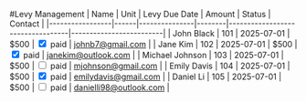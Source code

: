 #Levy Management
| Name            | Unit | Levy Due Date | Amount | Status                          | Contact                 |
|-----------------|------|---------------|--------|----------------------------------|-------------------------|
| John Black      | 101  | 2025-07-01    | $500   | <input type="checkbox" checked /> paid   | johnb7@gmail.com       |
| Jane Kim        | 102  | 2025-07-01    | $500   | <input type="checkbox" checked /> paid   | janekim@outlook.com    |
| Michael Johnson | 103  | 2025-07-01    | $500   | <input type="checkbox" /> paid           | mjohnson@gmail.com     |
| Emily Davis     | 104  | 2025-07-01    | $500   | <input type="checkbox" checked /> paid   | emilydavis@gmail.com   |
| Daniel Li       | 105  | 2025-07-01    | $500   | <input type="checkbox" /> paid           | danielli98@outlook.com |


